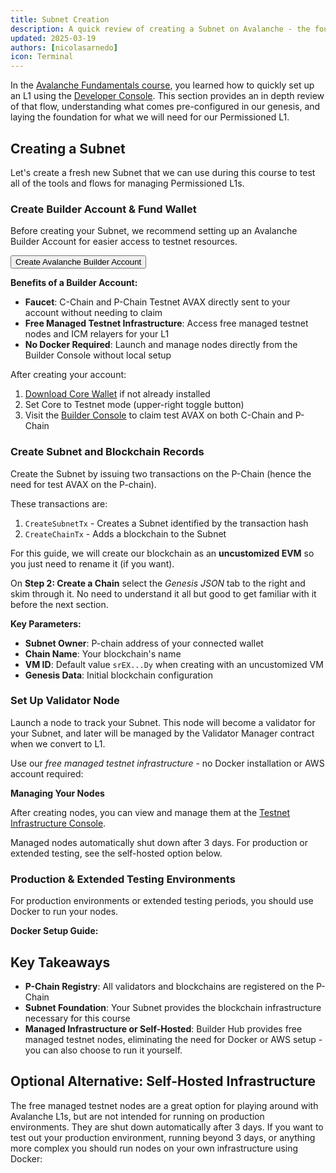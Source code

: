 ```yaml
---
title: Subnet Creation
description: A quick review of creating a Subnet on Avalanche - the foundation for our permissioned L1
updated: 2025-03-19
authors: [nicolasarnedo]
icon: Terminal
---
```



In the [Avalanche Fundamentals course](/academy/avalanche-fundamentals), you learned how to quickly set up an L1 using the [Developer Console](https://build.avax.network/tools/l1-toolbox). This section provides an in depth review of that flow, understanding what comes pre-configured in our genesis, and laying the foundation for what we will need for our Permissioned L1.

## Creating a Subnet

Let's create a fresh new Subnet that we can use during this course to test all of the tools and flows for managing Permissioned L1s.

<Steps>
<Step>

### Create Builder Account & Fund Wallet

Before creating your Subnet, we recommend setting up an Avalanche Builder Account for easier access to testnet resources.

<Button target="_blank" href="/login">Create Avalanche Builder Account</Button>

**Benefits of a Builder Account:**
- **Faucet**: C-Chain and P-Chain Testnet AVAX directly sent to your account without needing to claim
- **Free Managed Testnet Infrastructure**: Access free managed testnet nodes and ICM relayers for your L1
- **No Docker Required**: Launch and manage nodes directly from the Builder Console without local setup

After creating your account:
1. [Download Core Wallet](https://core.app/) if not already installed
2. Set Core to Testnet mode (upper-right toggle button)
3. Visit the [Builder Console](/console) to claim test AVAX on both C-Chain and P-Chain

</Step>
<Step>

### Create Subnet and Blockchain Records

Create the Subnet by issuing two transactions on the P-Chain (hence the need for test AVAX on the P-chain).

These transactions are:
1. `CreateSubnetTx` - Creates a Subnet identified by the transaction hash
2. `CreateChainTx` - Adds a blockchain to the Subnet

For this guide, we will create our blockchain as an **uncustomized EVM** so you just need to rename it (if you want). 

On **Step 2: Create a Chain** select the *Genesis JSON* tab to the right and skim through it. No need to understand it all but good to get familiar with it before the next section.

<ToolboxMdxWrapper walletMode="c-chain">
    <CreateChain />
</ToolboxMdxWrapper>

**Key Parameters:**
- **Subnet Owner**: P-chain address of your connected wallet
- **Chain Name**: Your blockchain's name
- **VM ID**: Default value `srEX...Dy` when creating with an uncustomized VM
- **Genesis Data**: Initial blockchain configuration

</Step>
<Step>

### Set Up Validator Node

Launch a node to track your Subnet. This node will become a validator for your Subnet, and later will be managed by the Validator Manager contract when we convert to L1.

Use our *free managed testnet infrastructure* - no Docker installation or AWS account required:

<ToolboxMdxWrapper walletMode="testnet-mainnet">
    <CreateManagedTestnetNode />
</ToolboxMdxWrapper>

**Managing Your Nodes**

After creating nodes, you can view and manage them at the [Testnet Infrastructure Console](/console/testnet-infra/nodes).

<Callout type="warning">
Managed nodes automatically shut down after 3 days. For production or extended testing, see the self-hosted option below.
</Callout>

### Production & Extended Testing Environments

For production environments or extended testing periods, you should use Docker to run your nodes.

**Docker Setup Guide:**

<ToolboxMdxWrapper walletMode="testnet-mainnet">
    <AvalancheGoDockerL1 />
</ToolboxMdxWrapper>

</Step>
</Steps>

## Key Takeaways

- **P-Chain Registry**: All validators and blockchains are registered on the P-Chain
- **Subnet Foundation**: Your Subnet provides the blockchain infrastructure necessary for this course
- **Managed Infrastructure or Self-Hosted**: Builder Hub provides free managed testnet nodes,
  eliminating the need for Docker or AWS setup - you can also choose to run it yourself.

## Optional Alternative: Self-Hosted Infrastructure

The free managed testnet nodes are a great option for playing around with Avalanche L1s, but are not
intended for running on production environments. They are shut down automatically after 3 days. If you want to test out your production environment, running beyond 3 days, or anything more complex you should run nodes on your own infrastructure
using Docker:

<ToolboxMdxWrapper walletMode="testnet-mainnet">
    <AvalancheGoDocker />
</ToolboxMdxWrapper>

